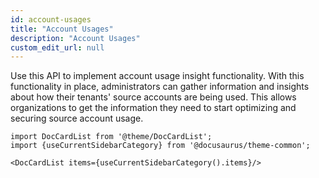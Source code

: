 ```yaml
---
id: account-usages
title: "Account Usages"
description: "Account Usages"
custom_edit_url: null
---
```




Use this API to implement account usage insight functionality.
With this functionality in place, administrators can gather information and insights about how their tenants' source accounts are being used.
This allows organizations to get the information they need to start optimizing and securing source account usage.




```mdx-code-block
import DocCardList from '@theme/DocCardList';
import {useCurrentSidebarCategory} from '@docusaurus/theme-common';

<DocCardList items={useCurrentSidebarCategory().items}/>
```
      
